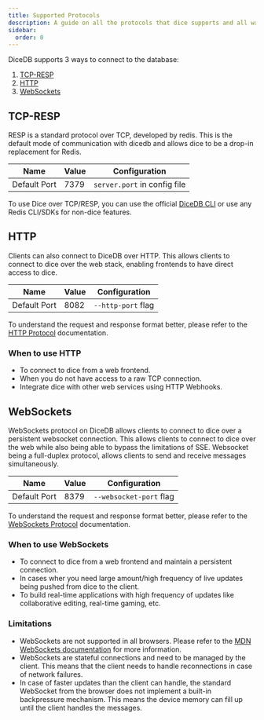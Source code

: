 ```yaml
---
title: Supported Protocols
description: A guide on all the protocols that dice supports and all ways to connect to dice.
sidebar:
  order: 0
---
```


DiceDB supports 3 ways to connect to the database:

1. [TCP-RESP](#tcp-resp)
2. [HTTP](#http)
3. [WebSockets](#websockets)

## TCP-RESP

RESP is a standard protocol over TCP, developed by redis. This is the default mode of communication with dicedb and allows dice to be a drop-in replacement for Redis.

| Name         | Value | Configuration                |
| ------------ | ----- | ---------------------------- |
| Default Port | 7379  | `server.port` in config file |

To use Dice over TCP/RESP, you can use the official [DiceDB CLI](https://github.com/DiceDB/cli) or use any Redis CLI/SDKs for non-dice features.

## HTTP

Clients can also connect to DiceDB over HTTP. This allows clients to connect to dice over the web stack, enabling frontends to have direct access to dice.

| Name         | Value | Configuration      |
| ------------ | ----- | ------------------ |
| Default Port | 8082  | `--http-port` flag |

[//]: # (For all commands except `QWATCH`, the HTTP API is synchronous and will return the result of the command immediately.)

[//]: # ()
[//]: # (For [`QWATCH`]&#40;/commands/qwatch&#41;, we use [SSE]&#40;https://developer.mozilla.org/en-US/docs/Web/API/Server-sent_events/Using_server-sent_events&#41; to be able to respond with changes to the result set of the queries.)

To understand the request and response format better, please refer to the [HTTP Protocol](/protocols/http) documentation.

### When to use HTTP

- To connect to dice from a web frontend.
- When you do not have access to a raw TCP connection.
- Integrate dice with other web services using HTTP Webhooks.

[//]: # (- With small number of queries you want to `QWATCH`.)

[//]: # (### Limitations)

[//]: # ()
[//]: # (- `QWATCH` uses SSE or Server Sent Events, and current implementation of HTTP in DiceDB is based on HTTP 1.1. This means that there would be a limit to how many queries you can `QWATCH` at a time &#40;[ref]&#40;https://developer.mozilla.org/en-US/docs/Web/API/EventSource&#41;&#41;.)

[//]: # (- `QWATCH` using SSE also implies that the connection is stateful and the client needs to handle reconnections in case of network failures.)

## WebSockets

WebSockets protocol on DiceDB allows clients to connect to dice over a persistent websocket connection. This allows clients to connect to dice over the web while also being able to bypass the limitations of SSE. Websocket being a full-duplex protocol, allows clients to send and receive messages simultaneously.

| Name         | Value | Configuration           |
| ------------ | ----- | ----------------------- |
| Default Port | 8379  | `--websocket-port` flag |

To understand the request and response format better, please refer to the [WebSockets Protocol](/protocols/websockets) documentation.

### When to use WebSockets

- To connect to dice from a web frontend and maintain a persistent connection.
- In cases wher you need large amount/high frequency of live updates being pushed from dice to the client.
- To build real-time applications with high frequency of updates like collaborative editing, real-time gaming, etc.

[//]: # (- To `QWATCH` a large number of queries.)

### Limitations

- WebSockets are not supported in all browsers. Please refer to the [MDN WebSockets documentation](https://developer.mozilla.org/en-US/docs/Web/API/WebSockets_API) for more information.
- WebSockets are stateful connections and need to be managed by the client. This means that the client needs to handle reconnections in case of network failures.
- In case of faster updates than the client can handle, the standard WebSocket from the browser does not implement a built-in backpressure mechanism. This means the device memory can fill up until the client handles the messages.
